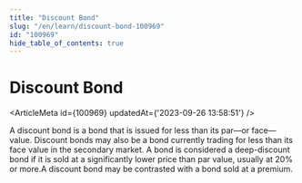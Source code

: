 ```yaml
---
title: "Discount Bond"
slug: "/en/learn/discount-bond-100969"
id: "100969"
hide_table_of_contents: true
---
```



# Discount Bond

<ArticleMeta id={100969} updatedAt={'2023-09-26 13:58:51'} />
<div className='border-solid border-b border-t-0 my-4 border-[var(--ifm-color-gray-300)]' />

A discount bond is a bond that is issued for less than its par—or face—value. Discount bonds may also be a bond currently trading for less than its face value in the secondary market. A bond is considered a deep-discount bond if it is sold at a significantly lower price than par value, usually at 20% or more.A discount bond may be contrasted with a bond sold at a premium.

